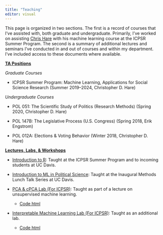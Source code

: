 ```yaml
---
title: "Teaching"
editor: visual
---
```


This page is organized in two sections. The first is a record of courses that I've assisted with, both graduate and undergraduate. Primarily, I've worked on assisting [Chris Hare](https://www.christopherdhare.com/) with his machine learning course at the ICPSR Summer Program. The second is a summary of additional lectures and seminars I've conducted in and out of courses and within my department. I've included access to these documents where available.

[**TA Positions**]{.underline}

*Graduate Courses*

-   ICPSR Summer Program: Machine Learning, Applications for Social Science Research (Summer 2019--2024, Christopher D. Hare)

*Undergraduate Courses*

-   POL 051: The Scientific Study of Politics (Research Methods) (Spring 2020, Christopher D. Hare)

-   POL 147B: The Legislative Process (U.S. Congress) (Spring 2018, Erik Engstrom)

-   POL 012A: Elections & Voting Behavior (Winter 2018, Christopher D. Hare)

[**Lectures, Labs, & Workshops**]{.underline}

-   [Introduction to R](content/Intro_to_R_Lab.pdf): Taught at the ICPSR Summer Program and to incoming students at UC Davis.

-   [Introduction to ML in Political Science](content/ML_Applications_in_Political_Science.pdf): Taught at the Inaugural Methods Lunch Talk Series at UC Davis.

-   [PCA & cPCA Lab (For ICPSR)](content/ML_PCA_cPCA_Lab.pdf): Taught as part of a lecture on unsupervised machine learning.

    -   [Code html](content/PCA_cPCA.html)

-   [Interpretable Machine Learning Lab (For ICPSR)](content/ML_PCA_cPCA_Lab.pdf): Taught as an additional lab.

    -   [Code html](content/IML_lab_handout.html)
